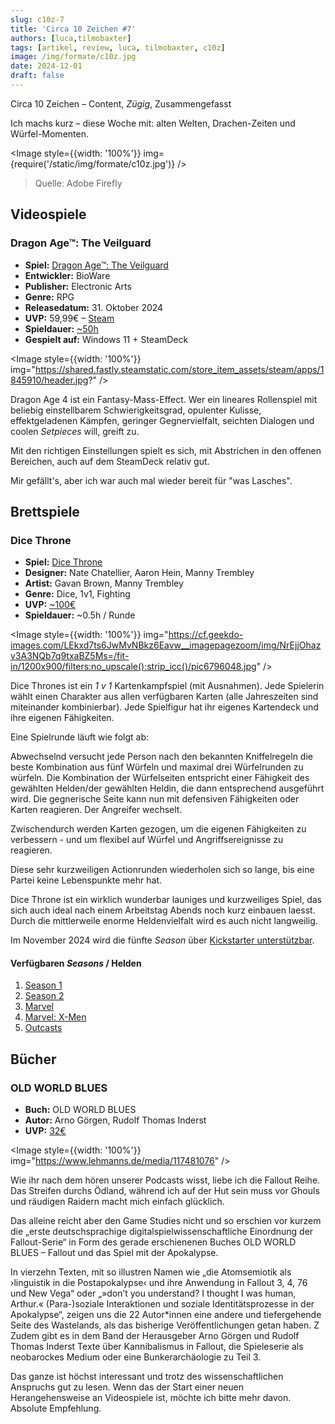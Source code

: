 ```yaml
---
slug: c10z-7
title: 'Circa 10 Zeichen #7'
authors: [luca,tilmobaxter]
tags: [artikel, review, luca, tilmobaxter, c10z]
image: /img/formate/c10z.jpg
date: 2024-12-01
draft: false
---
```







Circa 10 Zeichen – Content, _Zügig_, Zusammengefasst

Ich machs kurz – diese Woche mit: alten Welten, Drachen-Zeiten und Würfel-Momenten.

<Image style={{width: '100%'}} img={require('/static/img/formate/c10z.jpg')} />

> Quelle: Adobe Firefly

<!--truncate-->

## Videospiele

### Dragon Age™: The Veilguard
- **Spiel:** [Dragon Age™: The Veilguard](https://store.steampowered.com/app/1845910/Dragon_Age_The_Veilguard/)
- **Entwickler:** BioWare
- **Publisher:** Electronic Arts
- **Genre:** RPG
- **Releasedatum:** 31. Oktober 2024
- **UVP:** 59,99€ – [Steam](https://store.steampowered.com/app/1845910/Dragon_Age_The_Veilguard/)
- **Spieldauer:** [~50h](https://howlongtobeat.com/game/82090)
- **Gespielt auf:** Windows 11 + SteamDeck

<Image style={{width: '100%'}}
       img="https://shared.fastly.steamstatic.com/store_item_assets/steam/apps/1845910/header.jpg?" />

Dragon Age 4 ist ein Fantasy-Mass-Effect. Wer ein lineares Rollenspiel mit beliebig einstellbarem Schwierigkeitsgrad, opulenter Kulisse, effektgeladenen Kämpfen, geringer Gegnervielfalt, seichten Dialogen und coolen *Setpieces* will, greift zu.

Mit den richtigen Einstellungen spielt es sich, mit Abstrichen in den offenen Bereichen, auch auf dem SteamDeck relativ gut.

Mir gefällt's, aber ich war auch mal wieder bereit für "was Lasches".

## Brettspiele

### Dice Throne

- **Spiel:** [Dice Throne](https://boardgamegeek.com/boardgame/268201/dice-throne)
- **Designer:** Nate Chatellier, Aaron Hein, Manny Trembley
- **Artist:** Gavan Brown, Manny Trembley
- **Genre:** Dice, 1v1, Fighting
- **UVP:** [~100€](https://shop.dicethrone.com/collections/all)
- **Spieldauer:** ~0.5h / Runde

<Image style={{width: '100%'}}
       img="https://cf.geekdo-images.com/LEkxd7ts6JwMvNBkz6Eavw__imagepagezoom/img/NrEjjOhazv3A3NQb7q9txaBZ5Ms=/fit-in/1200x900/filters:no_upscale():strip_icc()/pic6796048.jpg" />

Dice Thrones ist ein *1 v 1* Kartenkampfspiel (mit Ausnahmen). Jede Spielerin wählt einen Charakter aus allen verfügbaren Karten (alle Jahreszeiten sind miteinander kombinierbar). Jede Spielfigur hat ihr eigenes Kartendeck und ihre eigenen Fähigkeiten.

Eine Spielrunde läuft wie folgt ab:

Abwechselnd versucht jede Person nach den bekannten Kniffelregeln die beste Kombination aus fünf Würfeln und maximal drei Würfelrunden zu würfeln. Die Kombination der Würfelseiten entspricht einer Fähigkeit des gewählten Helden/der gewählten Heldin, die dann entsprechend ausgeführt wird. Die gegnerische Seite kann nun mit defensiven Fähigkeiten oder Karten reagieren. Der Angreifer wechselt.

Zwischendurch werden Karten gezogen, um die eigenen Fähigkeiten zu verbessern - und um flexibel auf Würfel und Angriffsereignisse zu reagieren.

Diese sehr kurzweiligen Actionrunden wiederholen sich so lange, bis eine Partei keine Lebenspunkte mehr hat.

Dice Throne ist ein wirklich wunderbar launiges und kurzweiliges Spiel, das sich auch ideal nach einem Arbeitstag Abends noch kurz einbauen laesst. Durch die mittlerweile enorme Heldenvielfalt wird es auch nicht langweilig.

Im November 2024 wird die fünfte *Season* über [Kickstarter unterstützbar](https://www.kickstarter.com/projects/dicethrone/dice-throne-outcasts).

#### Verfügbaren *Seasons* / Helden

1. [Season 1](https://boardgamegeek.com/boardgame/291794/dice-throne-season-one-rerolled)
2. [Season 2](https://boardgamegeek.com/boardgame/244271/dice-throne-season-two-battle-chest)
3. [Marvel](https://boardgamegeek.com/boardgame/348406/marvel-dice-throne)
4. [Marvel: X-Men](https://boardgamegeek.com/boardgame/403494/marvel-dice-throne-x-men)
5. [Outcasts](https://www.kickstarter.com/projects/dicethrone/dice-throne-outcasts)

## Bücher

### OLD WORLD BLUES

- **Buch:** OLD WORLD BLUES
- **Autor:** Arno Görgen, Rudolf Thomas Inderst
- **UVP:** [32€](https://www.lehmanns.de/shop/mathematik-informatik/69346261-9783963173905-old-world-blues)

<Image style={{width: '100%'}} img="https://www.lehmanns.de/media/117481076" />

Wie ihr nach dem hören unserer Podcasts wisst, liebe ich die Fallout Reihe.
Das Streifen durchs Ödland, während ich auf der Hut sein muss vor Ghouls und räudigen Raidern macht mich einfach glücklich.

Das alleine reicht aber den Game Studies nicht und so erschien vor kurzem die „erste deutschsprachige digitalspielwissenschaftliche Einordnung der Fallout-Serie“ in Form des gerade erschienenen Buches OLD WORLD BLUES – Fallout und das Spiel mit der Apokalypse.

In vierzehn Texten, mit so illustren Namen wie „die Atomsemiotik als ›linguistik in die Postapokalypse‹ und ihre Anwendung in Fallout 3, 4, 76 und New Vega“ oder „»don’t you understand? I thought I was human, Arthur.« (Para-)soziale Interaktionen und soziale Identitätsprozesse in der Apokalypse“, zeigen uns die 22 Autor*innen eine andere und tiefergehende Seite des Wastelands, als das bisherige Veröffentlichungen getan haben. Z Zudem gibt es in dem Band der Herausgeber Arno Görgen und Rudolf Thomas Inderst Texte über Kannibalismus in Fallout, die Spieleserie als neobarockes Medium oder eine Bunkerarchäologie zu Teil 3.

Das ganze ist höchst interessant und trotz des wissenschaftlichen Anspruchs gut zu lesen. Wenn das der Start einer neuen Herangehensweise an Videospiele ist, möchte ich bitte mehr davon.
Absolute Empfehlung.
